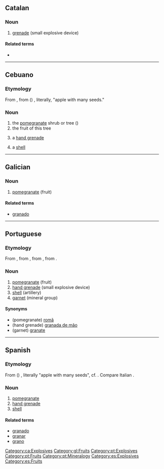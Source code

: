 {{also|Granada}}
==Catalan==

===Noun===
{{ca-noun|f}}

# [[grenade]] (small explosive device)

====Related terms====
* {{l|ca|granader}}

[[Category:ca:Explosives]]

----

==Cebuano==

===Etymology===
From {{der|ceb|es|granada}}, from {{der|ceb|la|-}} ({{m|la|mālum}}) {{m|la|granātum}}, literally, "apple with many seeds."

===Noun===
{{head|ceb|noun}}

# the [[pomegranate]] shrub or tree ({{taxlink|Punica granatum}})
# the fruit of this tree
# {{lb|ceb|military}} a [[hand grenade]]
# {{lb|ceb|weaponry}} a [[shell]] 

{{C|ceb|Explosives|Fruits|Trees|Myrtales order plants}}

----

==Galician==

===Noun===
{{gl-noun|f}}

# [[pomegranate]] (fruit)

====Related terms====
* [[granado]]

[[Category:gl:Fruits]]

----

==Portuguese==

===Etymology===
From {{etyl|la|pt}} {{m|la|grānātum||pomegranate}}, from {{m|la|grānātus||having many seeds}}, from {{m|la|grānum||seed, grain}}, from {{etyl|ine-pro|pt}} {{m|ine-pro|*ǵr̥h₂nóm||grain}}.

===Noun===
{{pt-noun|f|s}}

# [[pomegranate]] (fruit)
# [[hand grenade]] (small explosive device)
# [[shell]] (artillery)
# [[garnet]] (mineral group)

====Synonyms====
* (pomegranate) [[romã]]
* (hand grenade) [[granada de mão]]
* (garnet) [[granate]]

[[Category:pt:Explosives]]
[[Category:pt:Fruits]]
[[Category:pt:Mineralogy]]

----

==Spanish==

===Etymology===
From {{etyl|la|es}} ({{m|la|mālum}}) {{m|la|granātum}}, literally "apple with many seeds", cf. {{m|es|granado}}. Compare Italian {{m|it|melagranata}}.

===Noun===
{{es-noun|f}}

# [[pomegranate]] {{gloss|fruit}}
# [[hand grenade]]
# [[shell]] {{gloss|artillery}}

====Related terms====
* [[granado]]
* [[granar]]
* [[grano]]

[[Category:es:Explosives]]
[[Category:es:Fruits]]